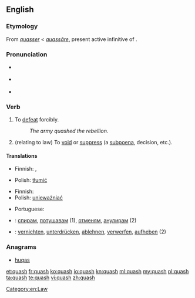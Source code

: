 ==English==

===Etymology===
From {{etyl|fro}} ''[[quasser]]'' < {{etyl|la}} ''[[quassare|quassāre]]'', present active infinitive of {{term|quasso|quassō|lang=la}}.

===Pronunciation===
* {{a|RP}} {{IPA|/kwɒʃ/}}
* {{a|GenAm}} {{IPA|/kwɑʃ/}}
* {{rhymes|ɒʃ}}

===Verb===
{{en-verb|quash|es}}

# To [[defeat]] forcibly.
#: ''The army quashed the rebellion.''
# (relating to law) To [[void]] or [[suppress]] (a [[subpoena]], decision, etc.).

====Translations====
{{trans-top|to defeat forcibly}}
* Finnish: {{t-|fi|tukahduttaa}}, {{t-|fi|kukistaa}}
{{trans-mid}}
* Polish: [[tłumić]]
{{trans-bottom}}

{{trans-top|to void or suppress (a subpoena, decision)}}
* Finnish: {{t+|fi|kumota}}
* Polish: [[unieważniać]]
{{trans-mid}}
* Portuguese: {{t|pt|anular}}
{{trans-bottom}}

{{checktrans-top}}
* {{ttbc|bg}}: [[спирам]], [[потушавам]] (1), [[отменям]], [[анулирам]] (2)
* {{ttbc|de}}: [[vernichten]], [[unterdrücken]], [[ablehnen]], [[verwerfen]], [[aufheben]] (2)
{{trans-bottom}}

===Anagrams===
* [[huqas#English|huqas]]

[[Category:en:Law]]

[[et:quash]]
[[fr:quash]]
[[ko:quash]]
[[io:quash]]
[[kn:quash]]
[[ml:quash]]
[[my:quash]]
[[pl:quash]]
[[ta:quash]]
[[te:quash]]
[[vi:quash]]
[[zh:quash]]